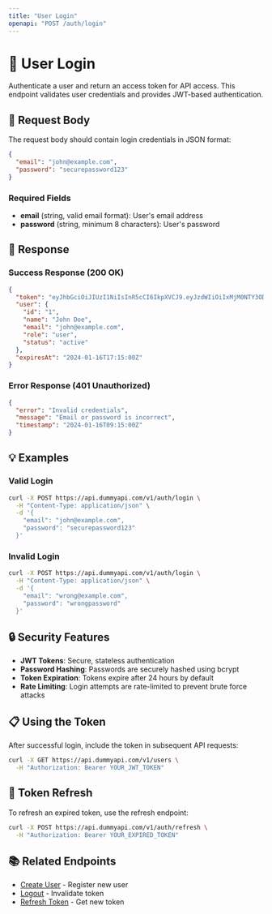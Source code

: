 ```yaml
---
title: "User Login"
openapi: "POST /auth/login"
---
```


# 🔐 User Login

Authenticate a user and return an access token for API access. This endpoint validates user credentials and provides JWT-based authentication.

## 📝 Request Body

The request body should contain login credentials in JSON format:

```json
{
  "email": "john@example.com",
  "password": "securepassword123"
}
```

### Required Fields

- **email** (string, valid email format): User's email address
- **password** (string, minimum 8 characters): User's password

## 🔄 Response

### Success Response (200 OK)

```json
{
  "token": "eyJhbGciOiJIUzI1NiIsInR5cCI6IkpXVCJ9.eyJzdWIiOiIxMjM0NTY3ODkwIiwibmFtZSI6IkpvaG4gRG9lIiwiaWF0IjoxNTE2MjM5MDIyfQ.SflKxwRJSMeKKF2QT4fwpMeJf36POk6yJV_adQssw5c",
  "user": {
    "id": "1",
    "name": "John Doe",
    "email": "john@example.com",
    "role": "user",
    "status": "active"
  },
  "expiresAt": "2024-01-16T17:15:00Z"
}
```

### Error Response (401 Unauthorized)

```json
{
  "error": "Invalid credentials",
  "message": "Email or password is incorrect",
  "timestamp": "2024-01-16T09:15:00Z"
}
```

## 💡 Examples

### Valid Login

```bash
curl -X POST https://api.dummyapi.com/v1/auth/login \
  -H "Content-Type: application/json" \
  -d '{
    "email": "john@example.com",
    "password": "securepassword123"
  }'
```

### Invalid Login

```bash
curl -X POST https://api.dummyapi.com/v1/auth/login \
  -H "Content-Type: application/json" \
  -d '{
    "email": "wrong@example.com",
    "password": "wrongpassword"
  }'
```

## 🔒 Security Features

- **JWT Tokens**: Secure, stateless authentication
- **Password Hashing**: Passwords are securely hashed using bcrypt
- **Token Expiration**: Tokens expire after 24 hours by default
- **Rate Limiting**: Login attempts are rate-limited to prevent brute force attacks

## 📋 Using the Token

After successful login, include the token in subsequent API requests:

```bash
curl -X GET https://api.dummyapi.com/v1/users \
  -H "Authorization: Bearer YOUR_JWT_TOKEN"
```

## 🔄 Token Refresh

To refresh an expired token, use the refresh endpoint:

```bash
curl -X POST https://api.dummyapi.com/v1/auth/refresh \
  -H "Authorization: Bearer YOUR_EXPIRED_TOKEN"
```

## 📚 Related Endpoints

- [Create User](/api-reference/endpoint/create) - Register new user
- [Logout](/api-reference/endpoint/logout) - Invalidate token
- [Refresh Token](/api-reference/endpoint/refresh) - Get new token
